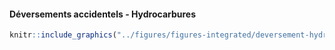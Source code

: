 #### Déversements accidentels - Hydrocarbures {-}


<!-- -------------------------------------------------- -->

```r
knitr::include_graphics("../figures/figures-integrated/deversement-hydrocarbures.png")
```

<br>
